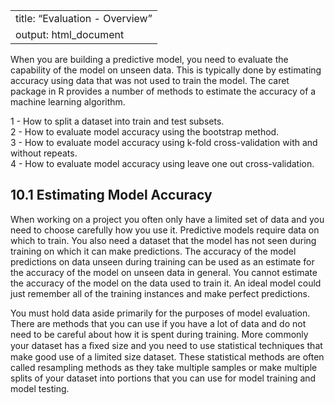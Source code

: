 ﻿---
title: "Evaluation - Overview"
output: html_document
---

When you are building a predictive model, you need to evaluate the capability of the model on unseen data. This is typically 
done by estimating accuracy using data that was not used to train the model. The caret package in R provides a number of 
methods to estimate the accuracy of a machine learning algorithm. 

1 - How to split a dataset into train and test subsets.  
2 - How to evaluate model accuracy using the bootstrap method.  
3 - How to evaluate model accuracy using k-fold cross-validation with and without repeats.  
4 - How to evaluate model accuracy using leave one out cross-validation.  

## 10.1 Estimating Model Accuracy

When working on a project you often only have a limited set of data and you need to choose carefully how you use it. 
Predictive models require data on which to train. You also need a dataset that the model has not seen during training 
on which it can make predictions. The accuracy of the model predictions on data unseen during training can be used as 
an estimate for the accuracy of the model on unseen data in general. You cannot estimate the accuracy of the model on 
the data used to train it. An ideal model could just remember all of the training instances and make perfect predictions. 

You must hold data aside primarily for the purposes of model evaluation. There are methods that you can use if you have a 
lot of data and do not need to be careful about how it is spent during training. More commonly your dataset has a ﬁxed size 
and you need to use statistical techniques that make good use of a limited size dataset. These statistical methods are 
often called resampling methods as they take multiple samples or make multiple splits of your dataset into portions 
that you can use for model training and model testing. 

